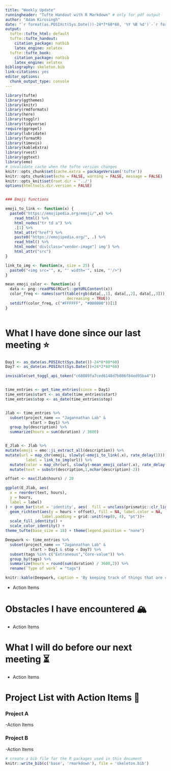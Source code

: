```yaml
---
title: "Weekly Update"
runningheader: "Tufte Handout with R Markdown" # only for pdf output
author: "Adam Kirosingh"
date: "`r format(as.POSIXct(Sys.Date())-24*7*60*60, '%Y %B %d')`-`r format(Sys.time(), '%d')`"
output:
  tufte::tufte_html: default
  tufte::tufte_handout:
    citation_package: natbib
    latex_engine: xelatex
  tufte::tufte_book:
    citation_package: natbib
    latex_engine: xelatex
bibliography: skeleton.bib
link-citations: yes
editor_options: 
  chunk_output_type: console
---
```


```r
library(tufte)
library(ggthemes)
library(knitr)
library(rmdformats)
library(here)
library(togglr)
library(tidyverse)
require(ggrepel)
library(lubridate)
library(formatR)
library(timevis)
library(kableExtra)
library(rvest)
library(ggtext)
library(emo)
# invalidate cache when the tufte version changes
knitr::opts_chunk$set(cache.extra = packageVersion('tufte'))
knitr::opts_chunk$set(echo = FALSE, warning = FALSE, message = FALSE)
knitr::opts_knit$set(root.dir = '../')
options(htmltools.dir.version = FALSE)


### Emoji functions

emoji_to_link <- function(x) {
  paste0("https://emojipedia.org/emoji/",x) %>%
    read_html() %>%
    html_nodes("tr td a") %>%
    .[1] %>%
    html_attr("href") %>%
    paste0("https://emojipedia.org/", .) %>%
    read_html() %>%
    html_node('div[class="vendor-image"] img') %>%
    html_attr("src")
}

link_to_img <- function(x, size = 25) {
  paste0("<img src='", x, "' width='", size, "'/>")
}

mean_emoji_color <- function(x) {
  data <- png::readPNG(RCurl::getURLContent(x))
  color_freq <- names(sort(table(rgb(data[,,1], data[,,2], data[,,3])), 
                           decreasing = TRUE))
  setdiff(color_freq, c("#FFFFFF", "#000000"))[1]
}



```

# What I have done since our last meeting ⭐️

```r
Day1 <- as_date(as.POSIXct(Sys.Date())-24*8*60*60)
Day7 <- as_date(as.POSIXct(Sys.Date())+24*2*60*60)

invisible(set_toggl_api_token("c68889fa7ced6148d7b086f84ed95ba4"))


time_entries <- get_time_entries(since = Day1)
time_entries$start <- as_date(time_entries$start)
time_entries$stop <- as_date(time_entries$stop)


Jlab <- time_entries %>%
  subset(project_name == "Jagannathan Lab" &
           start > Day1) %>%
  group_by(description) %>%
  summarize(hours = sum(duration) / 3600)


E_Jlab <- Jlab %>%
mutate(emoji = emo::ji_extract_all(description)) %>%
mutate(url = map_chr(emoji, slowly(~emoji_to_link(.x), rate_delay(1))),
         label = link_to_img(url)) %>%
  mutate(color = map_chr(url, slowly(~mean_emoji_color(.x), rate_delay(1)))) %>%
  mutate(text = substr(description,1,nchar(description)-2))

offset <- max(Jlab$hours) / 20

ggplot(E_Jlab, aes(
  x = reorder(text, hours),
  y = hours,
  label = label)
) + geom_bar(stat = 'identity', aes(  fill = unclass(prismatic::clr_lighten(color, 0.4)))) + coord_flip() + labs(x = "", y = "Hours", title = paste(round(sum(Jlab$hours), 2), "Recorded Hours"))+ 
  geom_richtext(aes(y = hours + offset), fill = NA, label.color = NA,
                label.padding = grid::unit(rep(0, 4), "pt"))+
  scale_fill_identity() +
  scale_color_identity() +
theme_tufte(base_size = 18) + theme(legend.position = "none")
```


```r
Deepwork <- time_entries %>%
  subset(project_name == "Jagannathan Lab" &
           start > Day1 & stop < Day7) %>%
  subset(tags %in% c("Extraneous","Core-value")) %>%
  group_by(tags) %>%
  summarize(hours = round(sum(duration) / 3600,2)) %>%
  rename(`Type of work` = "tags")

knitr::kable(Deepwork, caption = 'By keeping track of things that are core-valued (i.e. thinking deeply about problems) I hope I do more of it.') 
```

- Action Items

# Obstacles I have encountered 🏔️

- Action Items

# What I will do before our next meeting ⏳️

- Action Items

# Project List with Action Items 🍬️

### Project A

-Action Items

### Project B

-Action Items

```r
# create a bib file for the R packages used in this document
knitr::write_bib(c('base', 'rmarkdown'), file = 'skeleton.bib')
```







